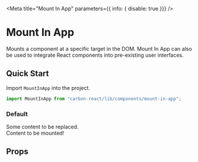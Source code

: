 
<Meta title="Mount In App" parameters={{ info: { disable: true }}} />

# Mount In App
Mounts a component at a specific target in the DOM. Mount In App can also be used to integrate React components into pre-existing user interfaces.

## Quick Start
Import `MountInApp` into the project.

```jsx
import MountInApp from "carbon-react/lib/components/mount-in-app";
```

### Default
<Preview>
  <Story name="default">
    <div>
      <div id='carbon-demo'>Some content to be replaced.</div>
      <MountInApp targetId='carbon-demo'>
        <div>Content to be mounted!</div>
      </MountInApp>
    </div>
  </Story>
</Preview>

## Props
<Props of={MountInApp} />